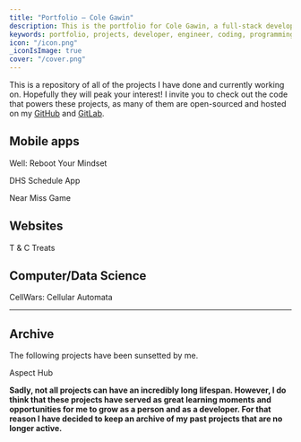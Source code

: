 ```yaml
---
title: "Portfolio — Cole Gawin"
description: This is the portfolio for Cole Gawin, a full-stack developer, designer, and "brand-gineer".
keywords: portfolio, projects, developer, engineer, coding, programming, cole gawin, projects, typescript, student, programmer, deerfield
icon: "/icon.png"
_iconIsImage: true
cover: "/cover.png"
---
```


This is a repository of all of the projects I have done and currently working on. Hopefully they will peak your interest! I invite you to check out the code that powers these projects, as many of them are open-sourced and hosted on my [GitHub](https://github.com/chroline) and [GitLab](https://gitlab.com/chroline).

## Mobile apps

<PageLink icon="😀" color="yellow" to="well-app">

Well: Reboot Your Mindset

</PageLink>

<PageLink icon="🗓" color="red" to="dhs-schedule">

DHS Schedule App

</PageLink>

<PageLink icon="🧮" color="gray" to="near-miss">

Near Miss Game

</PageLink>

## Websites

<PageLink icon="🐕" color="blue" to="tandc-treats">

T & C Treats

</PageLink>

## Computer/Data Science

<PageLink icon="🧫" color="emerald" to="cellwars">

CellWars: Cellular Automata

</PageLink>

---

## Archive

The following projects have been sunsetted by me. 

<PageLink icon="👪" color="indigo" to="aspect-hub">

Aspect Hub

</PageLink>

<p />

<Callout icon="😔" bgColor="amber">

**Sadly, not all projects can have an incredibly long lifespan. However, I do think that these projects have served as great learning moments and opportunities for me to grow as a person and as a developer. For that reason I have decided to keep an archive of my past projects that are no longer active.**

</Callout>
